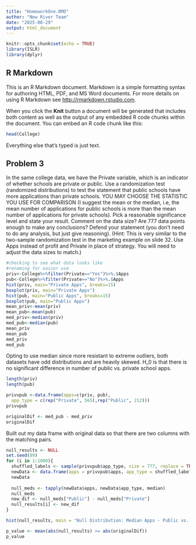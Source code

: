 ```yaml
---
title: "HomeworkOne.RMD"
author: "New River Team"
date: "2025-08-29"
output: html_document
---
```


```r
knitr::opts_chunk$set(echo = TRUE)
library(ISLR)
library(dplyr)
```

## R Markdown

This is an R Markdown document. Markdown is a simple formatting syntax for authoring HTML, PDF, and MS Word documents. For more details on using R Markdown see <http://rmarkdown.rstudio.com>.

When you click the **Knit** button a document will be generated that includes both content as well as the output of any embedded R code chunks within the document. You can embed an R code chunk like this:

```r
head(College)
```

Everything else that's typed is just text. 

## Problem 3

In the same college data, we have the Private variable, which is an indicator of whether schools are private or public. Use a randomization test (randomized distributions) to test the statement that public schools have more applications than private schools. YOU MAY CHOOSE THE STATISTIC YOU USE FOR COMPARISON (I suggest the mean or the median, i.e, the mean number of applications for public schools is more than the mean number of applications for private schools). Pick a reasonable significance level and state your result. Comment on the data size? Are 777 data points enough to make any conclusions? Defend your statement (you don’t need to do any analysis, but just give reasoning). (Hint: This is very similar to the two-sample randomization test in the marketing example on slide 32. Use Apps instead of profit and Private in place of strategy. You will need to adjust the data sizes to match.) 

```r
#checking to see what data looks like
#renaming for easier use
priv<-College%>%filter(Private=="Yes")%>%.$Apps
pub<-College%>%filter(Private=="No")%>%.$Apps
hist(priv, main="Private Apps", breaks=15)
boxplot(priv, main="Private Apps")
hist(pub, main="Public Apps", breaks=15)
boxplot(pub, main="Public Apps")
mean_priv<-mean(priv)
mean_pub<-mean(pub)
med_priv<-median(priv)
med_pub<-median(pub)
mean_priv
mean_pub
med_priv
med_pub
```
Opting to use median since more resistant to extreme outliers, both datasets have odd distributions and are heavily skewed. H_0 is that there is no significant difference in number of public vs. private school apps.

```r
length(priv) 
length(pub)

privvpub <-data.frame(apps=c(priv, pub),
  app_type = c(rep("Private", 565),rep("Public", 212)))
privvpub

originalDif <- med_pub - med_priv
originalDif
```

Built out my data frame with original data so that there are two columns with the matching pairs.

```r
null_results <- NULL
set.seed(89) 
for (i in 1:1000){
  shuffled_labels <- sample(privvpub$app_type, size = 777, replace = TRUE)
  newData <- data.frame(apps = privvpub$apps, app_type = shuffled_labels)
  newData
  
  null_meds <- tapply(newData$apps, newData$app_type, median)
  null_meds
  new_dif <- null_meds["Public"] - null_meds["Private"]
  null_results[i] <- new_dif
}

hist(null_results, main = "Null Distribution: Median Apps - Public vs. Private", xlab = "Median difference")

p_value <- mean(abs(null_results) >= abs(originalDif))
p_value
```